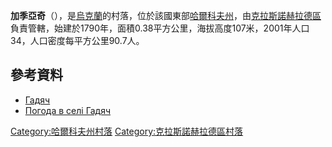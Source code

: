 {{coord|49|17|13|N|35|24|31|E|scale:100000_region:UA|display=title}}

'''加季亞奇'''（{{lang-uk|Гадяч}}），是[[烏克蘭|烏克蘭]]的村落，位於該國東部[[哈爾科夫州|哈爾科夫州]]，由[[克拉斯諾赫拉德區|克拉斯諾赫拉德區]]負責管轄，始建於1790年，面積0.38平方公里，海拔高度107米，2001年人口34，人口密度每平方公里90.7人。

==參考資料==
* [http://w1.c1.rada.gov.ua/pls/z7502/A005?rdat1=09.01.2009&rf7571=33429 Гадяч]{{dead link|date=2017年11月 |bot=InternetArchiveBot |fix-attempted=yes }}
* [http://weather.in.ua/ua/har'kovskaja/4749 Погода в селі Гадяч]{{Wayback|url=http://weather.in.ua/ua/har'kovskaja/4749 |date=20160323030120 }}

{{DEFAULTSORT:Гадяч}}
[[Category:哈爾科夫州村落|Category:哈爾科夫州村落]]
[[Category:克拉斯諾赫拉德區村落|Category:克拉斯諾赫拉德區村落]]


{{Kharkiv-geo-stub}}